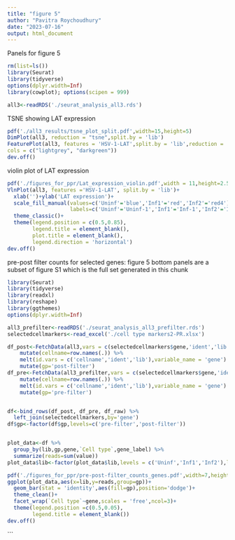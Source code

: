 ```yaml
---
title: "figure 5"
author: "Pavitra Roychoudhury"
date: "2023-07-16"
output: html_document
---
```


Panels for figure 5
```r
rm(list=ls())
library(Seurat)
library(tidyverse)
options(dplyr.width=Inf)
library(cowplot); options(scipen = 999)

all3<-readRDS('./seurat_analysis_all3.rds')
```

TSNE showing LAT expression
```r
pdf('./all3_results/tsne_plot_split.pdf',width=15,height=5)
DimPlot(all3, reduction = "tsne",split.by = 'lib')
FeaturePlot(all3, features = 'HSV-1-LAT',split.by = 'lib',reduction = 'tsne',
cols = c("lightgrey", "darkgreen"))
dev.off()
```

violin plot of LAT expression
```r
pdf('./figures_for_ppr/Lat_expression_violin.pdf',width = 11,height=2.5)
VlnPlot(all3, features ='HSV-1-LAT', split.by = 'lib')+
  xlab('')+ylab('LAT expression')+
  scale_fill_manual(values=c('Uninf'='blue','Inf1'='red','Inf2'='red4'),
                    labels=c('Uninf'='Uninf-1','Inf1'='Inf-1','Inf2'='Inf-2'))+
  theme_classic()+
  theme(legend.position = c(0.5,0.85),
        legend.title = element_blank(),
        plot.title = element_blank(),
        legend.direction = 'horizontal')
dev.off()
```


pre-post filter counts for selected genes: figure 5 bottom panels are a subset of figure S1 which is the full set generated in this chunk
```r
library(Seurat)
library(tidyverse)
library(readxl)
library(reshape)
library(ggthemes)
options(dplyr.width=Inf)

all3_prefilter<-readRDS('./seurat_analysis_all3_prefilter.rds')
selectedcellmarkers<-read_excel('./cell type markers2-PR.xlsx')

df_post<-FetchData(all3,vars = c(selectedcellmarkers$gene,'ident','lib','HSV-1-LAT'),slot = 'counts') %>% 
    mutate(cellname=row.names(.)) %>% 
    melt(id.vars = c('cellname','ident','lib'),variable_name = 'gene') %>% 
    mutate(gp='post-filter')
df_pre<-FetchData(all3_prefilter,vars = c(selectedcellmarkers$gene,'ident','lib','HSV-1-LAT'),slot = 'counts') %>% 
    mutate(cellname=row.names(.)) %>% 
    melt(id.vars = c('cellname','ident','lib'),variable_name = 'gene') %>% 
    mutate(gp='pre-filter')


df<-bind_rows(df_post, df_pre, df_raw) %>% 
  left_join(selectedcellmarkers,by='gene')
df$gp<-factor(df$gp,levels=c('pre-filter','post-filter'))


plot_data<-df %>% 
  group_by(lib,gp,gene,`Cell type`,gene_label) %>% 
  summarize(reads=sum(value))
plot_data$lib<-factor(plot_data$lib,levels = c('Uninf','Inf1','Inf2'),labels=c('Uninf-1','Inf-1','Inf-2'))

pdf('./figures_for_ppr/pre-post-filter_counts_genes.pdf',width=7,height=10)
ggplot(plot_data,aes(x=lib,y=reads,group=gp))+
  geom_bar(stat = 'identity',aes(fill=gp),position='dodge')+
  theme_clean()+
  facet_wrap(`Cell type`~gene,scales = 'free',ncol=3)+
  theme(legend.position =c(0.5,0.05),
        legend.title = element_blank())
dev.off()


```
```

